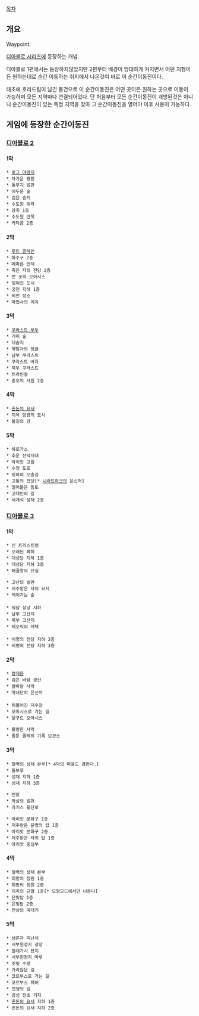 [[목차]]

== 개요 ==
Waypoint.

[[디아블로 시리즈]]에 등장하는 개념.

디아블로 1편에서는 등장하지않았지만 2편부터 배경이 방대하게 커지면서 어떤 지형이든 원하는대로 순간 이동하는 취지에서 나온것이 바로 이 순간이동진이다.

태초에 호라드림이 남긴 물건으로 이 순간이동진은 어떤 곳이든 원하는 곳으로 이동이 가능하며 모든 지역마다 연결되어있다.
단 처음부터 모든 순간이동진이 개방된것은 아니니 순간이동진이 있는 특정 지역을 찾아 그 순간이동진을 열어야 이후 사용이 가능하다.

== 게임에 등장한 순간이동진 ==
=== [[디아블로 2]] ===
==== 1막 ====
 * [[로그 야영지]]
 * 차가운 평원
 * 돌무지 벌판
 * 어두운 숲
 * 검은 습지
 * 수도원 외곽
 * 감옥 1층
 * 수도원 안쪽
 * 카타콤 2층

==== 2막 ====
 * [[루트 골레인]]
 * 하수구 2층
 * 메마른 언덕
 * 죽은 자의 전당 2층
 * 먼 곳의 오아시스
 * 잊혀진 도시
 * 궁전 지하 1층
 * 비전 성소
 * 마법사의 계곡

==== 3막 ====
 * [[쿠라스트 부두]]
 * 거미 숲
 * 대습지
 * 약탈자의 정글
 * 남부 쿠라스트
 * 쿠라스트 바자
 * 북부 쿠라스트
 * 트라빈컬
 * 증오의 사원 2층

==== 4막 ====
 * [[혼돈의 요새]]
 * 지옥 망령의 도시
 * 불길의 강

==== 5막 ====
 * 하로가스
 * 추운 산악지대
 * 아리앗 고원
 * 수정 도로
 * 빙하의 오솔길
 * 고통의 전당[* [[니라트하크]]의 은신처]
 * 얼어붙은 동토
 * 고대인의 길
 * 세계석 성채 2층

=== [[디아블로 3]] ===
==== 1막 ====
 * 신 트리스트럼
 * 오래된 폐허
 * 대성당 지하 1층
 * 대성당 지하 3층
 * 해골왕의 묘실

 * 고난의 벌판
 * 저주받은 자의 묘지
 * 썩어가는 숲
 
 * 워담 성당 지하
 * 남부 고산지
 * 북부 고산지
 * 레오릭의 저택
 
 * 비명의 전당 지하 2층
 * 비명의 전당 지하 3층

==== 2막 ====
 * [[칼데움]]
 * 검은 바람 광산
 * 칼바람 사막
 * 마녀단의 은신처
 
 * 허물어진 저수장
 * 오아시스로 가는 길
 * 달구르 오아시스

 * 황량한 사막
 * 졸툰 쿨레의 기록 보관소

==== 3막 ====
 * 철벽의 성채 본부[* 4막의 마을도 겸한다.]
 * 돌보루
 * 성채 지하 1층
 * 성채 지하 3층

 * 전장
 * 학살의 벌판
 * 라키스 횡단로

 * 아리앗 분화구 1층
 * 저주받은 운명의 탑 1층
 * 아리앗 분화구 2층
 * 저주받은 자의 탑 1층
 * 아리앗 중심부

==== 4막 ====
 * 철벽의 성채 본부
 * 희망의 정원 1층
 * 희망의 정원 2층
 * 지옥의 균열 1층[* 모험모드에서만 나온다]
 * 은빛탑 1층
 * 은빛탑 2층
 * 천상의 꼭대기

==== 5막 ====
 * 생존자 피난처
 * 서부원정지 광장
 * 찔레가시 묘지
 * 서부원정지 마루
 * 핏빛 수렁
 * 가라앉은 길
 * 코르부스로 가는 길
 * 코르부스 폐허
 * 전쟁의 길
 * 공성 전초 기지
 * [[혼돈의 요새]] 지하 1층
 * 혼돈의 요새 지하 2층
